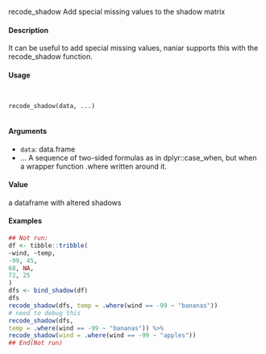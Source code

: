 
recode_shadow Add special missing values to the shadow matrix

####  Description 

It can be useful to add special missing values, naniar supports this with the recode_shadow function.

####  Usage 
<pre><code>

recode_shadow(data, ...)

</code></pre>
#### Arguments 

* ``data``: data.frame
* ... A sequence of two-sided formulas as in dplyr::case_when, but when a wrapper
function .where written around it.

#### Value 

a dataframe with altered shadows

#### Examples 
```r

## Not run:
df <- tibble::tribble(
~wind, ~temp,
-99, 45,
68, NA,
72, 25
)
dfs <- bind_shadow(df)
dfs
recode_shadow(dfs, temp = .where(wind == -99 ~ "bananas"))
# need to debug this
recode_shadow(dfs,
temp = .where(wind == -99 ~ "bananas")) %>%
recode_shadow(wind = .where(wind == -99 ~ "apples"))
## End(Not run)
```
